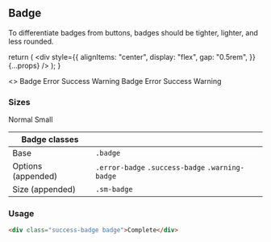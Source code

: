 
<Meta title="Legacy/Badge" />

## Badge

To differentiate badges from buttons, badges should be tighter, lighter, and less rounded.

  return (
    <div style={{
      alignItems: "center",
      display: "flex",
      gap: "0.5rem",
    }} {...props} />
  );
}

<Preview>
  <Story name="Badge">
    <>
      <ColorSchemeWrapper scheme="light">
        <SampleBadgeLayout>
          <span className="badge">Badge</span>
          <span className="error-badge badge">Error</span>
          <span className="success-badge badge">Success</span>
          <span className="warning-badge badge">Warning</span>
        </SampleBadgeLayout>
      </ColorSchemeWrapper>
      <ColorSchemeWrapper scheme="dark">
        <SampleBadgeLayout>
          <span className="badge">Badge</span>
          <span className="error-badge badge">Error</span>
          <span className="success-badge badge">Success</span>
          <span className="warning-badge badge">Warning</span>
        </SampleBadgeLayout>
      </ColorSchemeWrapper>
    </>
  </Story>
</Preview>

### Sizes
<Preview>
  <Story name="Badge Sizes">
    <SampleBadgeLayout data-color-scheme="light" data-contrast="low">
      <span className="badge">Normal</span>
      <span className="sm-badge badge">Small</span>
    </SampleBadgeLayout>
  </Story>
</Preview>

| Badge classes |  |
| ---- | ---- |
| Base | <code>.badge</code> | 
| Options (appended) | <code>.error-badge</code> <code>.success-badge</code> <code>.warning-badge</code> |
| Size (appended) | <code>.sm-badge</code> |

### Usage
```html
<div class="success-badge badge">Complete</div>
```
